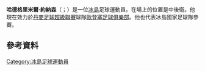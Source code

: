 {{blpunsourced|time=2015-06-04T15:52:38+00:00}}
{{expand|time=2015-06-04T15:52:38+00:00}}
'''哈德格里米爾·約納森'''（{{lang-is|Hallgrímur Jónasson}}；{{bd|1986年|5月4日}}）是一位[[冰島|冰島]]足球運動員。在場上的位置是中後衛。他現在效力於[[丹麥足球超級聯賽|丹麥足球超級聯賽]]球隊[[歐登塞足球俱樂部|歐登塞足球俱樂部]]。他也代表冰島國家足球隊參賽。
==參考資料==
{{Reflist}}

{{DEFAULTSORT: Jónasson, Hallgrímur}} 
[[Category:冰島足球運動員|Category:冰島足球運動員]]